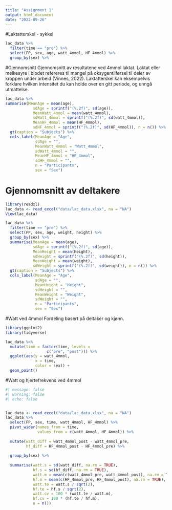 ```yaml
---
title: "Assignment 1"
output: html_document
date: "2022-09-26"
---
```

#Laktatterskel - sykkel



```r
lac_data %>%
  filter(time == "pre") %>%
  select(FP, sex, age, watt_4mmol, HF_4mmol) %>%
  group_by(sex) %>%
```


#Gjennomsnitt
Gjennomsnitt av resultatene ved 4mmol laktat. Laktat eller melkesyre i blodet refereres til mangel på oksygentilførsel til deler av kroppen under arbeid (Vinnes, 2022). Laktatterskel kan eksempelvis forklare hvilken intensitet du kan holde over en gitt periode, og unngå utmattelse. 

```r
lac_data %>%
summarise(MeanAge = mean(age),
            sdAge = sprintf("(%.2f)", sd(age)),
            MeanWatt_4mmol = mean(watt_4mmol),
            sdWatt_4mmol = sprintf("(%.2f)", sd(watt_4mmol)),
            MeanHF_4mmol = mean(HF_4mmol),
            sdHF_4mmol = sprintf("(%.2f)", sd(HF_4mmol)), n = n()) %>%
  gt(caption = "Subjects") %>%
  cols_label(MeanAge = "Age",
             sdAge = "",
             MeanWatt_4mmol = "Watt_4mmol",
             sdWatt_4mmol = "",
             MeanHF_4mmol = "HF_4mmol",
             sdHF_4mmol = "",
             n = "Participants",
             sex = "Sex")

```


# Gjennomsnitt av deltakere
```r
library(readxl)
lac_data <- read_excel("data/lac_data.xlsx", na = "NA")
View(lac_data)

lac_data %>%
  filter(time == "pre") %>%
  select(FP, sex, age, weight, height) %>%
  group_by(sex) %>%
  summarise(MeanAge = mean(age),
            sdAge = sprintf("(%.2f)", sd(age)),
            MeanHeight = mean(height),
            sdHeight = sprintf("(%.2f)", sd(height)),
            MeanWeight = mean(weight),
            sdWeight = sprintf("(%.2f)", sd(weight)), n = n()) %>%
  gt(caption = "Subjects") %>%
  cols_label(MeanAge = "Age",
             sdAge = "",
             MeanHeight = "Height",
             sdHeight = "",
             MeanWeight = "Weight",
             sdWeight = "",
             n = "Participants",
             sex = "Sex")
```

#Watt ved 4mmol
Fordeling basert på deltaker og kjønn.
```r
library(ggplot2)
library(tidyverse)

lac_data %>% 
  mutate(time = factor(time, levels = 
                  c("pre", "post"))) %>%
  ggplot(aes(y = watt_4mmol, 
             x = time,
             color = sex)) + 
  geom_point() 
```


#Watt og hjertefrekvens ved 4mmol
```r
#| message: false
#| warning: false
#| echo: false


lac_data <- read_excel("data/lac_data.xlsx", na = "NA")
lac_data %>%
  select(FP, sex, time, watt_4mmol, HF_4mmol) %>%
  pivot_wider(names_from = time, 
              values_from = c(watt_4mmol, HF_4mmol)) %>%
  
  mutate(watt_diff = watt_4mmol_post - watt_4mmol_pre, 
         hf_diff = HF_4mmol_post - HF_4mmol_pre) %>%
  
  group_by(sex) %>%
  
  summarise(watt.s = sd(watt_diff, na.rm = TRUE), 
            hf.s = sd(hf_diff, na.rm = TRUE),
            watt.m = mean(c(watt_4mmol_pre, watt_4mmol_post), na.rm = TRUE), 
            hf.m = mean(c(HF_4mmol_pre, HF_4mmol_post), na.rm = TRUE), 
            watt.te = watt.s / sqrt(2), 
            hf.te = hf.s / sqrt(2), 
            watt.cv = 100 * (watt.te / watt.m), 
            hf.cv = 100 * (hf.te / hf.m), 
            n = n())

```

